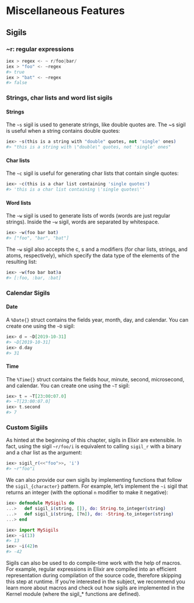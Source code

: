 # Miscellaneous Features

## Sigils

### ~r: regular expressions


```elixir
iex > regex <- ~ r/foo|bar/
iex > "foo" <- ~regex
#> true
iex > "bat" <- ~regex
#> false
```

### Strings, char lists and word list sigils

#### Strings

The `~s` sigil is used to generate strings, like double quotes are. The ~s sigil is useful when a string contains double quotes:

```elixir
iex> ~s(this is a string with "double" quotes, not 'single' ones)
#> "this is a string with \"double\" quotes, not 'single' ones"
```

#### Char lists

The `~c` sigil is useful for generating char lists that contain single quotes:

```elixir
iex> ~c(this is a char list containing 'single quotes')
#> 'this is a char list containing \'single quotes\''
```

#### Word lists

The `~w` sigil is used to generate lists of words (words are just regular strings). Inside the `~w` sigil, words are separated by whitespace.

```elixir
iex> ~w(foo bar bat)
#> ["foo", "bar", "bat"]
```

The `~w` sigil also accepts the c, s and a modifiers (for char lists, strings, and atoms, respectively), which specify the data type of the elements of the resulting list:

```elixir
iex> ~w(foo bar bat)a
#> [:foo, :bar, :bat]
```

### Calendar Sigils

#### Date

A `%Date{}` struct contains the fields year, month, day, and calendar. You can create one using the `~D` sigil:

```elixir
iex> d = ~D[2019-10-31]
#> ~D[2019-10-31]
iex> d.day
#> 31
```

#### Time

The `%Time{}` struct contains the fields hour, minute, second, microsecond, and calendar. You can create one using the `~T` sigil:


```elixir
iex> t = ~T[23:00:07.0]
#> ~T[23:00:07.0]
iex> t.second
#> 7
```

### Custom Sigiils

As hinted at the beginning of this chapter, sigils in Elixir are extensible. In fact, using the sigil `~r/foo/i` is equivalent to calling `sigil_r` with a binary and a char list as the argument:

```elixir
iex> sigil_r(<<"foo">>, 'i')
#> ~r"foo"i
```
We can also provide our own sigils by implementing functions that follow the `sigil_{character}` pattern. For example, let’s implement the `~i` sigil that returns an integer (with the optional `n` modifier to make it negative):

```elixir
iex> defmodule MySigils do
...>   def sigil_i(string, []), do: String.to_integer(string)
...>   def sigil_i(string, [?n]), do: -String.to_integer(string)
...> end

iex> import MySigils
iex> ~i(13)
#> 13
iex> ~i(42)n
#> -42
```

Sigils can also be used to do compile-time work with the help of macros. For example, regular expressions in Elixir are compiled into an efficient representation during compilation of the source code, therefore skipping this step at runtime. If you’re interested in the subject, we recommend you learn more about macros and check out how sigils are implemented in the Kernel module (where the sigil_* functions are defined).
